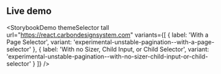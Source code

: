 ## Live demo

<StorybookDemo
  themeSelector
  tall
  url="https://react.carbondesignsystem.com"
  variants={[
    {
      label: 'With a Page Selector',
      variant: 'experimental-unstable-pagination--with-a-page-selector'
    },
    {
      label: 'With no Sizer, Child Input, or Child Selector',
      variant: 'experimental-unstable-pagination--with-no-sizer-child-input-or-child-selector'
    }
  ]}
/>

